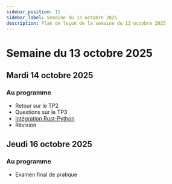 ```yaml
---
sidebar_position: 11
sidebar_label: Semaine du 13 octobre 2025
description: Plan de leçon de la semaine du 13 octobre 2025
---
```


# Semaine du 13 octobre 2025

## Mardi 14 octobre 2025

### Au programme

- Retour sur le TP2
- Questions sur le TP3
- [Intégration Rust-Python](https://github.com/archambaultv-prof/2025E-420-920-MA-Rust-Python)
- Révision

## Jeudi 16 octobre 2025

### Au programme

- Examen final de pratique
